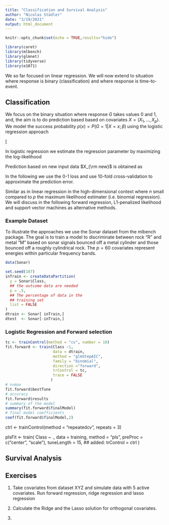 ```yaml
---
title: "Classification and Survival Analysis"
author: "Nicolas Städler"
date: "3/19/2021"
output: html_document
---
```


```r
knitr::opts_chunk$set(echo = TRUE,results="hide")
```


```r
library(caret)
library(mlbench)
library(glmnet)
library(tidyverse)
library(e1071)
```

We so far focused on linear regression. We will now extend to situation where response is binary (classification) and where response is time-to-event. 

## Classification

We focus on the binary situation where response $G$ takes values $0$ and $1$, and, the aim is to do prediction based based on covariates $X=(X_1,\ldots,X_p)$. We model the success probability $p(x)=P(G=1|X=x;\beta)$ using the logistic regression approach

\[\rm{logit}(x;\beta)=log \Big(\frac{p(x;\beta)}{1-p(x;\beta)}\Big)=X^T\beta.\]

In logistic regression we estimate the regression parameter by maximizing the log-likelihood

\begin{align*}
l(\beta|\bf G,\bf X)&=\sum_{i=1}^{n}(1-g_i)\log(1-p(x_i;\beta))+g_i\log p(x_i;\beta)\\
&=\sum_{i=1}^{n}g_i x_i^T\beta - \log(1+\exp(x_i^T\beta)).
\end{align*}

Prediction based on new input data $X_{\rm new}$ is obtained as

\begin{align*}
\hat{G}(X_{\rm new})&=1\quad \rm{if}\quad P(G=1|X_{\rm new};\beta)>0.5. 
\end{align*}

In the following we use the 0-1 loss and use 10-fold cross-validation to approximate the prediction error.

Similar as in linear regression in the high-dimensional context where $n$ small compared to $p$ the maximum likelihood estimater (i.e. binomial regression). We will discuss in the following forward regression, L1-penalized likelihood and support vector machines as alternative methods.

### Example Dataset

To illustrate the approaches we use the Sonar dataset from the mlbench package. The goal is to train a model to discriminate between rock "R" and metal "M" based on sonar signals bounced off a metal cylinder and those bounced off a roughly cylindrical rock. The $p=60$ covariates represent energies within particular frequency bands.

```r
data(Sonar)

set.seed(107)
inTrain <- createDataPartition(
  y = Sonar$Class,
  ## the outcome data are needed
  p = .5,
  ## The percentage of data in the
  ## training set
  list = FALSE
)
dtrain <- Sonar[ inTrain,]
dtest  <- Sonar[-inTrain,]

```

### Logistic Regression and Forward selection
```r
tc <- trainControl(method = "cv", number = 10)
fit.forward <- train(Class ~1, 
                     data = dtrain,
                     method = "glmStepAIC", 
                     family = "binomial",
                     direction ="forward",
                     trControl = tc,
                     trace = FALSE
                    )
# nvmax
fit.forward$bestTune
# accuracy
fit.forward$results
# summary of the model
summary(fit.forward$finalModel)
# final model coefficients
coef(fit.forward$finalModel,2)

```

ctrl <- trainControl(method = "repeatedcv", repeats = 3)

plsFit <- train(
  Class ~ .,
  data = training,
  method = "pls",
  preProc = c("center", "scale"),
  tuneLength = 15,
  ## added:
  trControl = ctrl
)

## Survival Analysis



## Exercises

1. Take covariates from dataset XYZ and simulate data with 5 active covariates. Run forward regression, 
ridge regression and lasso regression

2. Calculate the Ridge and the Lasso solution for orthogonal covariates.

3. 
